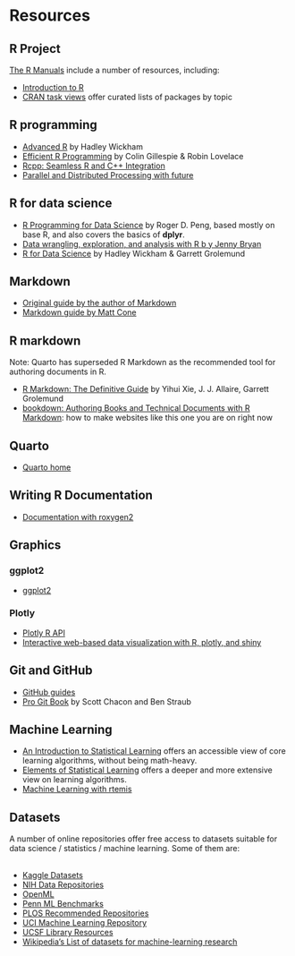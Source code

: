# Resources {#sec-resources}

## R Project

[The R Manuals](https://cran.r-project.org/manuals.html){target="_blank"} include a number of resources, including:

- [Introduction to R](https://cran.r-project.org/doc/manuals/r-release/R-intro.html){target="_blank"}
- [CRAN task views](https://cran.r-project.org/web/views/){target="_blank"} offer curated lists of packages by topic

## R programming

- [Advanced R](https://adv-r.hadley.nz/){target="_blank"} by Hadley Wickham
- [Efficient R Programming](https://bookdown.org/csgillespie/efficientR/){target="_blank"} by Colin Gillespie & Robin Lovelace
- [Rcpp: Seamless R and C++ Integration](https://www.rcpp.org/){target="_blank"}
- [Parallel and Distributed Processing with future](https://future.futureverse.org/){target="_blank"}

## R for data science

- [R Programming for Data Science](https://bookdown.org/rdpeng/rprogdatascience/){target="_blank"} by Roger D. Peng, based mostly on base R, and also covers the basics of **dplyr**.
- [Data wrangling, exploration, and analysis with R b y Jenny Bryan](https://stat545.com/)
- [R for Data Science](https://r4ds.had.co.nz/){target="_blank"} by Hadley Wickham & Garrett Grolemund

## Markdown

- [Original guide by the author of Markdown](https://daringfireball.net/projects/markdown/){target="_blank"}
- [Markdown guide by Matt Cone](https://www.markdownguide.org/){target="_blank"}

## R markdown

Note: Quarto has superseded R Markdown as the recommended tool for authoring documents in R.

- [R Markdown: The Definitive Guide](https://bookdown.org/yihui/rmarkdown/){target="_blank"} by Yihui Xie, J. J. Allaire, Garrett Grolemund
- [bookdown: Authoring Books and Technical Documents with R Markdown](https://bookdown.org/yihui/bookdown/){target="_blank"}: how to make websites like this one you are on right now

## Quarto

- [Quarto home](https://quarto.org/){target="_blank"}

## Writing R Documentation

- [Documentation with roxygen2](https://cran.r-project.org/web/packages/roxygen2/vignettes/roxygen2.html){target="_blank"}

## Graphics

### ggplot2

- [ggplot2](https://ggplot2.tidyverse.org/){target="_blank"}

### Plotly

- [Plotly R API](https://plot.ly/r/){target="_blank"}
- [Interactive web-based data visualization with R, plotly, and shiny](https://plotly-r.com){target="_blank"}

## Git and GitHub

- [GitHub guides](https://guides.github.com/)
- [Pro Git Book](https://git-scm.com/book/en/v2) by Scott Chacon and Ben Straub

## Machine Learning

- [An Introduction to Statistical Learning](https://www-bcf.usc.edu/~gareth/ISL/) offers an accessible view of core learning algorithms, without being math-heavy.
- [Elements of Statistical Learning](https://web.stanford.edu/~hastie/ElemStatLearn/) offers a deeper and more extensive view on learning algorithms.
- [Machine Learning with rtemis](https://rtemis.lambdamd.org/)

## Datasets

A number of online repositories offer free access to datasets suitable for 
data science / statistics / machine learning. Some of them are:
<br><br>

- [Kaggle Datasets](https://www.kaggle.com/datasets)
- [NIH Data Repositories](https://www.nlm.nih.gov/NIHbmic/nih_data_sharing_repositories.html)
- [OpenML](https://www.openml.org)
- [Penn ML Benchmarks](https://github.com/EpistasisLab/penn-ml-benchmarks)
- [PLOS Recommended Repositories](https://journals.plos.org/plosone/s/recommended-repositories)
- [UCI Machine Learning Repository](https://archive.ics.uci.edu/ml/index.php)
- [UCSF Library Resources](https://guides.ucsf.edu/datamgmt/repository)
- [Wikipedia's List of datasets for machine-learning research](https://en.wikipedia.org/wiki/List_of_datasets_for_machine-learning_research)
